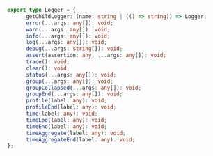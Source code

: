 ```ts
export type Logger = {
      getChildLogger: (name: string | (() => string)) => Logger;
      error(...args: any[]): void;
      warn(...args: any[]): void;
      info(...args: any[]): void;
      log(...args: any[]): void;
      debug(...args: string[]): void;
      assert(assertion: any, ...args: any[]): void;
      trace(): void;
      clear(): void;
      status(...args: any[]): void;
      group(...args: any[]): void;
      groupCollapsed(...args: any[]): void;
      groupEnd(...args: any[]): void;
      profile(label: any): void;
      profileEnd(label: any): void;
      time(label: any): void;
      timeLog(label: any): void;
      timeEnd(label: any): void;
      timeAggregate(label: any): void;
      timeAggregateEnd(label: any): void;
};
```
